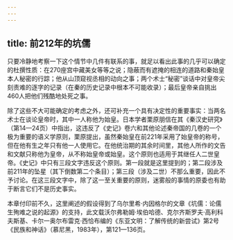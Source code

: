 ```yaml
---
---
---
```

title: 前212年的坑儒
---



只要冷静地考察一下这个情节中几件有联系的事，就足以看出此事的几乎可以确定的杜撰性质：在270座宫中藏美女等等之说；隐蔽而有遮掩的相连的道路和秦始皇本人秘密的行踪；他从山顶窥视丞相的动向之事；两个术士“秘密”谈话中对皇帝尖刻责难的逐字的记录（在秦的历史记录中根本不可能收录）；最后皇帝亲自挑出460人把他们残酷地处死之事。

除了这些不大可能确定的考虑之外，还可补充一个具有决定性的重要事实：当两名术士在谈论皇帝时，其中一人称他为始皇。日本学者栗原朋信在其《秦汉史研究》（第14—24页）中指出，这违反了《史记》卷六和其他论述秦帝国的几卷的一个极为重要的语义学原则，栗原提出，虽然秦始皇在前221年采用了始皇帝的称号，但在他有生之年只有他一人使用它。在他统治期的其余时间里，其他人所作的文告和文献只称他为皇帝，从不称始皇帝或始皇。这个原则也适用于其继任人二世皇帝。《史记》中只有三段文字违反这个原则。第一段就是这里提到的；第二段涉及前211年的坠星（其下倒数第二个条目）；第三段（涉及二世）不那么重要，因此不予讨论。在这三段文字中，除了这一至关重要的原则，迷雾般的事情的原委也有助于断言它们不是历史事实。

本章付印前不久，这里阐述的假设得到了乌尔里希·内因格尔的文章《坑儒：论儒生殉难之说的起源》的支持，此文载沃尔弗勒姆·埃伯哈德、克尔齐斯罗夫·高利科夫斯基、卡尔一奥尔布雷克·西恰布编的《东亚文明：了解传统的新尝试》第2号《民族和神话》（慕尼黑，1983年），第121—136页。
